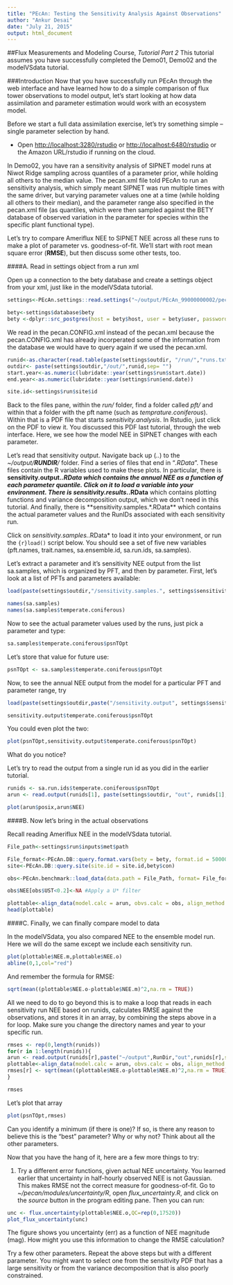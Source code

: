 ```yaml
---
title: "PEcAn: Testing the Sensitivity Analysis Against Observations"
author: "Ankur Desai"
date: "July 21, 2015"
output: html_document
---
```

##Flux Measurements and Modeling Course, *Tutorial Part 2*
This tutorial assumes you have successfully completed the Demo01, Demo02 and the modelVSdata tutorial.

###Introduction
Now that you have successfully run PEcAn through the web interface and have learned how to do a simple comparison of flux tower observations to model output, let’s start looking at how data assimilation and parameter estimation would work with an ecosystem model.

Before we start a full data assimilation exercise, let’s try something simple – single parameter selection by hand.

+ Open <http://localhost:3280/rstudio> or <http://localhost:6480/rstudio> or the Amazon URL/rstudio if running on the cloud.

In Demo02, you have ran a sensitivity analysis of SIPNET model runs at Niwot Ridge sampling across quantiles of a parameter prior, while holding all others to the median value. The pecan.xml file told PEcAn to run an sensitivity analysis, which simply meant SIPNET was run multiple times with the same driver, but varying parameter values one at a time (while holding all others to their median), and the parameter range also specified in the pecan.xml file (as quantiles, which were then sampled against the BETY database of observed variation in the parameter for species within the specific plant functional type). 

Let’s try to compare Ameriflux NEE to SIPNET NEE across all these runs to make a plot of parameter vs. goodness-of-fit. We’ll start with root mean square error (**RMSE**), but then discuss some other tests, too.

####A. Read in settings object from a run xml

Open up a connection to the bety database and create a settings object from your xml, just like in the modelVSdata tutorial. 
```r
settings<-PEcAn.settings::read.settings("~/output/PEcAn_99000000002/pecan.CONFIGS.xml")

bety<-settings$database$bety
bety <-dplyr::src_postgres(host = bety$host, user = bety$user, password = bety$password, dbname = bety$dbname)
```

We read in the pecan.CONFIG.xml instead of the pecan.xml because the pecan.CONFIG.xml has already incorperated some of the information from the database we would have to query again if we used the pecan.xml.  

```r
runid<-as.character(read.table(paste(settings$outdir, "/run/","runs.txt", sep=""))[1,1]) # Note: if you are using an xml from a run with multiple ensembles this line will provide only the first run id 
outdir<- paste(settings$outdir,"/out/",runid,sep= "")
start.year<-as.numeric(lubridate::year(settings$run$start.date))
end.year<-as.numeric(lubridate::year(settings$run$end.date))

site.id<-settings$run$site$id
```


Back to the files pane, within the *run/* folder, find a folder called *pft/* and within that a folder with the pft name (such as *temprature.coniferous*). Within that is a PDF file that starts *sensitivity.analysis*. In Rstudio, just click on the PDF to view it. You discussed this PDF last tutorial, through the web interface. Here, we see how the model NEE in SIPNET changes with each parameter.

Let’s read that sensitivity output. Navigate back up (*..*) to the *~/output/**RUNDIR**/* folder. Find a series of files that end in “*.RData*”. These files contain the R variables used to make these plots. In particular, there is **sensitivity.output.*.RData** which contains the annual NEE as a function of each parameter quantile. Click on it to load a variable into your environment. There is **sensitivity.results.*.RData** which contains plotting functions and variance decomposition output, which we don't need in this tutorial. And finally, there is **sensitivity.samples.*.RData** which contains the actual parameter values and the RunIDs associated with each sensitivity run.

Click on *sensitivity.samples.*.RData* to load it into your environment, or run the ```{r}load()``` script below. You should see a set of five new variables (pft.names, trait.names, sa.ensemble.id, sa.run.ids, sa.samples).

Let’s extract a parameter and it’s sensitivity NEE output from the list sa.samples, which is organized by PFT, and then by parameter. First, let’s look at a list of PFTs and parameters available:
```r
load(paste(settings$outdir,"/sensitivity.samples.", settings$sensitivity.analysis$ensemble.id,".Rdata", sep=""))

names(sa.samples)
names(sa.samples$temperate.coniferous)
```

Now to see the actual parameter values used by the runs, just pick a parameter and type:
```r
sa.samples$temperate.coniferous$psnTOpt
```


Let’s store that value for future use:
```r
psnTOpt <- sa.samples$temperate.coniferous$psnTOpt
```

Now, to see the annual NEE output from the model for a particular PFT and parameter range, try
```r
load(paste(settings$outdir,paste("/sensitivity.output", settings$sensitivity.analysis$ensemble.id,settings$sensitivity.analysis$variable,start.year,end.year,"Rdata", sep="."), sep=""))

sensitivity.output$temperate.coniferous$psnTOpt
```

You could even plot the two:
```r
plot(psnTOpt,sensitivity.output$temperate.coniferous$psnTOpt)
```

What do you notice?


Let’s try to read the output from a single run id as you did in the earlier tutorial. 
```r
runids <- sa.run.ids$temperate.coniferous$psnTOpt
arun <- read.output(runids[1], paste(settings$outdir, "out", runids[1], sep="/"), start.year= start.year, end.year= end.year,"NEE", dataframe = TRUE)

plot(arun$posix,arun$NEE)
```

####B. Now let’s bring in the actual observations

Recall reading Ameriflux NEE in the modelVSdata tutorial. 
```r
File_path<-settings$run$inputs$met$path

File_format<-PEcAn.DB::query.format.vars(bety = bety, format.id = 5000000002) #This matches the file with a premade "format" or a template that describes how the information in the file is organized
site<-PEcAn.DB::query.site(site.id = site.id,bety$con)  

obs<-PEcAn.benchmark::load_data(data.path = File_Path, format= File_format, time.row = File_format$time.row,  site = site, start_year = start.year, end_year = end.year) 

obs$NEE[obs$UST<0.2]<-NA #Apply a U* filter

plottable<-align_data(model.calc = arun, obvs.calc = obs, align_method = "match_timestep", var= "NEE")
head(plottable)
```


####C. Finally, we can finally compare model to data

In the modelVSdata, you also compared NEE to the ensemble model run. Here we will do the same except we include each sensitivity run. 

```r
plot(plottable$NEE.m,plottable$NEE.o)
abline(0,1,col="red")
```

And remember the formula for RMSE:
```r
sqrt(mean((plottable$NEE.o-plottable$NEE.m)^2,na.rm = TRUE))	
```

All we need to do to go beyond this is to make a loop that reads in each sensitivity run NEE based on runids, calculates RMSE against the observations, and stores it in an array, by combining the steps above in a for loop. Make sure you change the directory names and year to your specific run.
```r
rmses <- rep(0,length(runids))
for(r in 1:length(runids)){
arun <- read.output(runids[r],paste("~/output",RunDir,"out",runids[r],sep="/"),2004,2004,"NEE", dataframe= TRUE)
plottable<-align_data(model.calc = arun, obvs.calc = obs, align_method = "match_timestep", var= "NEE")
rmses[r] <- sqrt(mean((plottable$NEE.o-plottable$NEE.m)^2,na.rm = TRUE))
}

rmses
```

Let’s plot that array 
```r
plot(psnTOpt,rmses)
```

Can you identify a minimum (if there is one)? If so, is there any reason to believe this is the “best” parameter? Why or why not? Think about all the other parameters.

Now that you have the hang of it, here are a few more things to try:

1. Try a different error functions, given actual NEE uncertainty. You learned earlier that uncertainty in half-hourly observed NEE is not Gaussian. This makes RMSE not the correct measure for goodness-of-fit. Go to *~/pecan/modules/uncertainty/R*, open *flux_uncertainty.R*, and click on the *source* button in the program editing pane. Then you can run:
```r
unc <- flux.uncertainty(plottable$NEE.o,QC=rep(0,17520)) 
plot_flux_uncertainty(unc)
```
The figure shows you uncertainty (err) as a function of NEE magnitude (mag). How might you use this information to change the RMSE calculation?

Try a few other parameters. Repeat the above steps but with a different parameter. You might want to select one from the sensitivity PDF that has a large sensitivity or from the variance decomposition that is also poorly constrained. 
